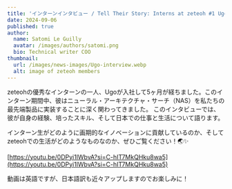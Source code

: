 ```yaml
---
title: 'インターンインタビュー / Tell Their Story: Interns at zeteoh #1 Ugo'
date: 2024-09-06
published: true
author:
  name: Satomi Le Guilly
  avatar: /images/authors/satomi.png
  bio: Technical writer COO
thumbnail:
  url: /images/news-images/Ugo-interview.webp
  alt: image of zeteoh members
---
```


zeteohの優秀なインターンの一人、Ugoが入社して5ヶ月が経ちました。このインターン期間中、彼はニューラル・アーキテクチャ・サーチ（NAS）を私たちの最先端製品に実装することに深く関わってきました。
このインタビューでは、彼が自身の経験、培ったスキル、そして日本での仕事と生活について語ります。

インターン生がどのように画期的なイノベーションに貢献しているのか、そしてzeteohでの生活がどのようなものなのか、ぜひご覧ください！🌏✨

[https://youtu.be/0DPyi1lWbvA?si=C-hIT7MkQHku8wa5](https://youtu.be/0DPyi1lWbvA?si=C-hIT7MkQHku8wa5)

動画は英語ですが、日本語訳も近々アップしますのでお楽しみに！
